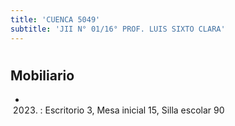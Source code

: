 ```yaml
---
title: 'CUENCA 5049'
subtitle: 'JII N° 01/16° PROF. LUIS SIXTO CLARA'
---
```


#


## Mobiliario

*  (2023) : Escritorio 3, Mesa inicial 15, Silla escolar 90 



